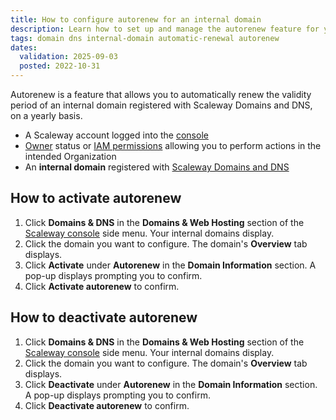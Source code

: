 ```yaml
---
title: How to configure autorenew for an internal domain
description: Learn how to set up and manage the autorenew feature for your internal domains. Follow straightforward steps to activate or deactivate autorenewal, ensuring seamless renewal of domain validity.
tags: domain dns internal-domain automatic-renewal autorenew
dates:
  validation: 2025-09-03
  posted: 2022-10-31
---
```



Autorenew is a feature that allows you to automatically renew the validity period of an internal domain registered with Scaleway Domains and DNS, on a yearly basis.

<Requirements />

- A Scaleway account logged into the [console](https://account.scaleway.com/?service=elements)
- [Owner](/iam/concepts/#owner) status or [IAM permissions](/iam/concepts/#permission) allowing you to perform actions in the intended Organization
- An **internal domain** registered with [Scaleway Domains and DNS](https://www.scaleway.com/en/domains-and-dns/)

## How to activate autorenew

1. Click **Domains & DNS** in the **Domains & Web Hosting** section of the [Scaleway console](https://account.scaleway.com/?service=elements) side menu. Your internal domains display.
2. Click the domain you want to configure. The domain's **Overview** tab displays.
3. Click **Activate** under **Autorenew** in the **Domain Information** section. A pop-up displays prompting you to confirm.
4. Click **Activate autorenew** to confirm.


## How to deactivate autorenew

1. Click **Domains & DNS** in the **Domains & Web Hosting** section of the [Scaleway console](https://account.scaleway.com/?service=elements) side menu. Your internal domains display.
2. Click the domain you want to configure. The domain's **Overview** tab displays.
3. Click **Deactivate** under **Autorenew** in the **Domain Information** section. A pop-up displays prompting you to confirm.
4. Click **Deactivate autorenew** to confirm.

